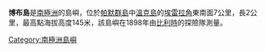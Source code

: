 {{Coord|64|56|S|63|26|W|source:GNIS|display=title}}

'''博布島'''是[[南極洲|南極洲]]的島嶼，位於[[帕默群島|帕默群島]]中[[溫克島|溫克島]]的[[埃雷拉角|埃雷拉角]]東南面7公里，長2公里，最高點海拔高度145米，該島嶼在1898年由[[比利時|比利時]]的探險隊測量。

{{Antarctica-geo-stub}}
[[Category:南極洲島嶼|Category:南極洲島嶼]]